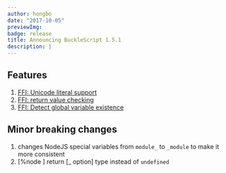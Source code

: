 ```yaml
---
author: hongbo
date: "2017-10-05"
previewImg:
badge: release
title: Announcing BuckleScript 1.5.1
description: |
---
```


## Features

1. [FFI: Unicode literal
   support](http://bucklescript.github.io/bucklescript/Manual.html#_unicode_support_since_1_5_1)
2. [FFI: return value
   checking](http://bucklescript.github.io/bucklescript/Manual.html#_unicode_support_since_1_5_1)
3. [FFI: Detect global variable
   existence](http://bucklescript.github.io/bucklescript/Manual.html#_detect_global_varialbe_existence_code_bs_external_code_since_1_5_1)

## Minor breaking changes

1. changes NodeJS special variables from `module_` to `_module` to make it more consistent
2. [%node ] return [_ option] type instead of `undefined`
